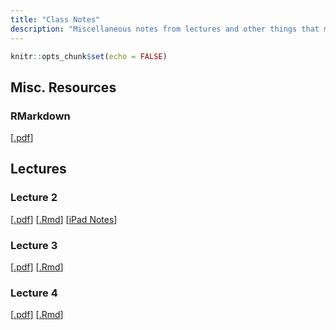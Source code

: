 ```yaml
---
title: "Class Notes"
description: "Miscellaneous notes from lectures and other things that might be useful!"
---
```


```r
knitr::opts_chunk$set(echo = FALSE)
```

## Misc. Resources

### RMarkdown
[[.pdf](files/class-notes/cheatsheets/rmarkdown-cheatsheet.pdf)]

## Lectures

### Lecture 2
[[.pdf](files/class-notes/lecture 2/lecture2.pdf)] [[.Rmd](files/class-notes/lecture 2/lecture2.Rmd)]
[[iPad Notes](files/class-notes/lecture 2/Lecture 2 Notes.pdf)]

### Lecture 3
[[.pdf](files/class-notes/lecture 3/lecture3.pdf)] [[.Rmd](files/class-notes/lecture 3/lecture3.Rmd)]

### Lecture 4
[[.pdf](files/class-notes/lecture 4/lecture4.pdf)] [[.Rmd](files/class-notes/lecture 4/lecture4.Rmd)]

